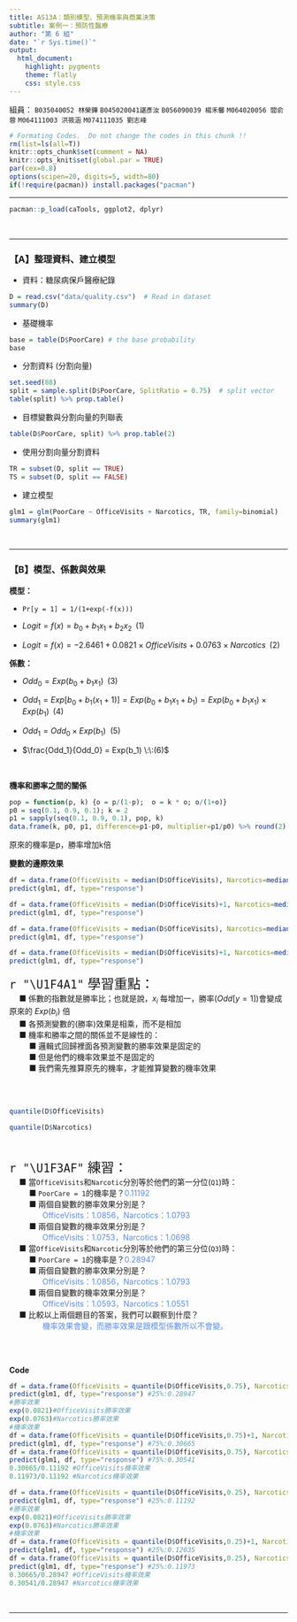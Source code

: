 ```yaml
---
title: AS13A：類別模型、預測機率與商業決策 
subtitle: 案例一：預防性醫療
author: "第 6 組"
date: "`r Sys.time()`"
output: 
  html_document:
    highlight: pygments
    theme: flatly
    css: style.css
---
```

組員： `B035040052 林榮鏵` `B045020041諶彥汝` `B056090039 楊禾馨` `M064020056 閻俞蓉` `M064111003 洪筱涵` `M074111035 劉志峰`

```r
# Formating Codes.  Do not change the codes in this chunk !!
rm(list=ls(all=T))
knitr::opts_chunk$set(comment = NA)
knitr::opts_knit$set(global.par = TRUE)
par(cex=0.8)
options(scipen=20, digits=5, width=80)
if(!require(pacman)) install.packages("pacman")
```
<hr>

```r
pacman::p_load(caTools, ggplot2, dplyr)
```
<br><hr>

### 【A】整理資料、建立模型

+ 資料：糖尿病保戶醫療紀錄
```r
D = read.csv("data/quality.csv")  # Read in dataset
summary(D)
```

+ 基礎機率
```r
base = table(D$PoorCare) # the base probability
base
```

+ 分割資料 (分割向量)
```r
set.seed(88)
split = sample.split(D$PoorCare, SplitRatio = 0.75)  # split vector
table(split) %>% prop.table()
```

+ 目標變數與分割向量的列聯表
```r
table(D$PoorCare, split) %>% prop.table(2)
```

+ 使用分割向量分割資料
```r
TR = subset(D, split == TRUE)
TS = subset(D, split == FALSE)
```

+ 建立模型
```r
glm1 = glm(PoorCare ~ OfficeVisits + Narcotics, TR, family=binomial)
summary(glm1)
```
<br><hr>


### 【B】模型、係數與效果

**模型：**

+ `Pr[y = 1] = 1/(1+exp(-f(x)))` 

+ $Logit = f(x) = b_0 + b_1 x_1 + b_2 x_2 \;\; (1)$

+ $Logit = f(x) = -2.6461 + 0.0821 \times OfficeVisits + 0.0763 \times Narcotics \;\; (2)$

**係數：**

+ $Odd_0 = Exp(b_0 + b_1 x_1)\;\;(3)$

+ $Odd_1 = Exp[b_0 + b_1(x_1+1)] = Exp(b_0 + b_1 x_1 + b_1) = Exp(b_0 + b_1 x_1) \times Exp(b_1) \;\;(4)$

+ $Odd_1 = Odd_0 \times Exp(b_1) \:\:(5)$

+ $\frac{Odd_1}{Odd_0} =  Exp(b_1) \:\:(6)$

<br>

**機率和勝率之間的關係** 
```r
pop = function(p, k) {o = p/(1-p);  o = k * o; o/(1+o)}
p0 = seq(0.1, 0.9, 0.1); k = 2
p1 = sapply(seq(0.1, 0.9, 0.1), pop, k)
data.frame(k, p0, p1, difference=p1-p0, multiplier=p1/p0) %>% round(2) 
```

原來的機率是p，勝率增加k倍

**變數的邊際效果** 
```r
df = data.frame(OfficeVisits = median(D$OfficeVisits), Narcotics=median(D$Narcotics))
predict(glm1, df, type="response")
```

```r
df = data.frame(OfficeVisits = median(D$OfficeVisits)+1, Narcotics=median(D$Narcotics))
predict(glm1, df, type="response")
```

```r
df = data.frame(OfficeVisits = median(D$OfficeVisits), Narcotics=median(D$Narcotics)+1)
predict(glm1, df, type="response")
```

```r
df = data.frame(OfficeVisits = median(D$OfficeVisits)+1, Narcotics=median(D$Narcotics)+1)
predict(glm1, df, type="response")
```

<p class="wwl">
<span style="font-size:24px">`r "\U1F4A1"` 學習重點：</span><br>
&emsp; ■ 係數的指數就是勝率比；也就是說，$x_i$ 每增加一，勝率($Odd[y = 1]$)會變成原來的 $Exp(b_i)$ 倍<br>
&emsp; ■ 各預測變數的(勝率)效果是相乘，而不是相加<br>
&emsp; ■ 機率和勝率之間的關係並不是線性的：<br>
&emsp; &emsp; ■ 邏輯式回歸裡面各預測變數的勝率效果是固定的<br>
&emsp; &emsp; ■ 但是他們的機率效果並不是固定的<br>
&emsp; &emsp; ■ 我們需先推算原先的機率，才能推算變數的機率效果<br><br>
</p class="wwl"><br>


```r
quantile(D$OfficeVisits)
```

```r
quantile(D$Narcotics)
```
<br>

<p class="qiz">
<span style="font-size:24px">`r "\U1F3AF"` 練習： </span><br>
&emsp; ■ 當`OfficeVisits`和`Narcotic`分別等於他們的第一分位(`Q1`)時：<br>
&emsp; &emsp; ■ `PoorCare = 1`的機率是？<font color=#5D8DE2>0.11192</font><br>
&emsp; &emsp; ■ 兩個自變數的勝率效果分別是？<br>
&emsp; &emsp;&emsp;&emsp;<font color=#5D8DE2>OfficeVisits：1.0856，Narcotics：1.0793</font><br>
&emsp; &emsp; ■ 兩個自變數的機率效果分別是？<br>
&emsp; &emsp;&emsp;&emsp;<font color=#5D8DE2>OfficeVisits：1.0753，Narcotics：1.0698</font><br>
&emsp; ■ 當`OfficeVisits`和`Narcotic`分別等於他們的第三分位(`Q3`)時：<br>
&emsp; &emsp; ■ `PoorCare = 1`的機率是？<font color=#5D8DE2>0.28947</font><br>
&emsp; &emsp; ■ 兩個自變數的勝率效果分別是？<br>
&emsp; &emsp;&emsp;&emsp;<font color=#5D8DE2>OfficeVisits：1.0856，Narcotics：1.0793</font><br>
&emsp; &emsp; ■ 兩個自變數的機率效果分別是？<br>
&emsp; &emsp;&emsp;&emsp;<font color=#5D8DE2>OfficeVisits：1.0593，Narcotics：1.0551</font><br>
&emsp; ■ 比較以上兩個題目的答案，我們可以觀察到什麼？<br>
&emsp; &emsp;&emsp;&emsp;<font color=#5D8DE2>機率效果會變，而勝率效果是跟模型係數所以不會變。</font><br><br>
</p class="qiz"><br>

**Code**
```r
df = data.frame(OfficeVisits = quantile(D$OfficeVisits,0.75), Narcotics=quantile(D$Narcotics,0.75))
predict(glm1, df, type="response") #25%:0.28947
#勝率效果
exp(0.0821)#OfficeVisits勝率效果
exp(0.0763)#Narcotics勝率效果
#機率效果
df = data.frame(OfficeVisits = quantile(D$OfficeVisits,0.75)+1, Narcotics=quantile(D$Narcotics,0.75))
predict(glm1, df, type="response") #75%:0.30665
df = data.frame(OfficeVisits = quantile(D$OfficeVisits,0.75), Narcotics=quantile(D$Narcotics,0.75)+1)
predict(glm1, df, type="response") #75%:0.30541
0.30665/0.11192 #OfficeVisits機率效果
0.11973/0.11192 #Narcotics機率效果
```

```r
df = data.frame(OfficeVisits = quantile(D$OfficeVisits,0.25), Narcotics=quantile(D$Narcotics,0.25))
predict(glm1, df, type="response") #25%:0.11192
#勝率效果
exp(0.0821)#OfficeVisits勝率效果
exp(0.0763)#Narcotics勝率效果
#機率效果
df = data.frame(OfficeVisits = quantile(D$OfficeVisits,0.25)+1, Narcotics=quantile(D$Narcotics,0.25))
predict(glm1, df, type="response") #25%:0.12035
df = data.frame(OfficeVisits = quantile(D$OfficeVisits,0.25), Narcotics=quantile(D$Narcotics,0.25)+1)
predict(glm1, df, type="response") #25%:0.11973
0.30665/0.28947 #OfficeVisits機率效果
0.30541/0.28947 #Narcotics機率效果
```





<br><hr><br><br><br>



